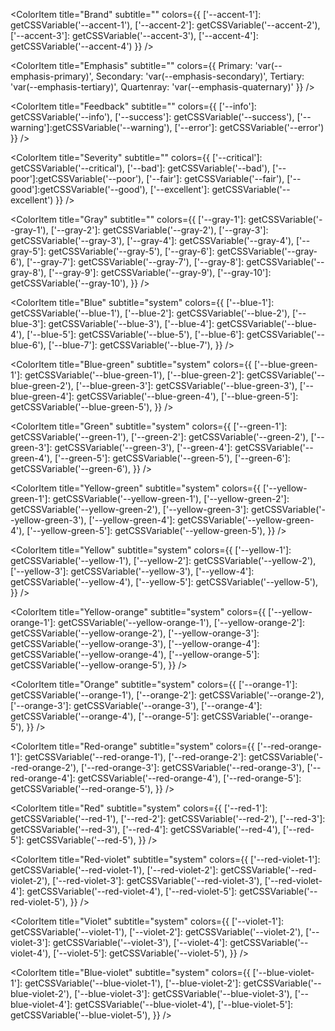 
<Meta title="Variables/Colors" />

<ColorPalette>
  <ColorItem
    title="Neutral"
    subtitle=""
    colors={{
      ['--black']: getCSSVariable('--black'),
      ['--white']: getCSSVariable('--white')
    }}
  />

  <ColorItem
    title="Brand"
    subtitle=""
    colors={{
      ['--accent-1']: getCSSVariable('--accent-1'),
      ['--accent-2']: getCSSVariable('--accent-2'),
      ['--accent-3']: getCSSVariable('--accent-3'),
      ['--accent-4']: getCSSVariable('--accent-4')
    }}
  />

  <ColorItem
    title="Emphasis"
    subtitle=""
    colors={{
      Primary: 'var(--emphasis-primary)',
      Secondary: 'var(--emphasis-secondary)',
      Tertiary: 'var(--emphasis-tertiary)',
      Quartenray: 'var(--emphasis-quaternary)'
    }}
  />

  <ColorItem
    title="Feedback"
    subtitle=""
    colors={{
      ['--info']: getCSSVariable('--info'),
      ['--success']: getCSSVariable('--success'),
      ['--warning']:getCSSVariable('--warning'),
      ['--error']: getCSSVariable('--error')
    }}
  />

  <ColorItem
    title="Severity"
    subtitle=""
    colors={{
      ['--critical']: getCSSVariable('--critical'),
      ['--bad']: getCSSVariable('--bad'),
      ['--poor']:getCSSVariable('--poor'),
      ['--fair']: getCSSVariable('--fair'),
      ['--good']:getCSSVariable('--good'),
      ['--excellent']: getCSSVariable('--excellent')
    }}
  />

  <ColorItem
    title="Gray"
    subtitle=""
    colors={{
     ['--gray-1']: getCSSVariable('--gray-1'),
     ['--gray-2']: getCSSVariable('--gray-2'),
     ['--gray-3']: getCSSVariable('--gray-3'),
     ['--gray-4']: getCSSVariable('--gray-4'),
     ['--gray-5']: getCSSVariable('--gray-5'),
     ['--gray-6']: getCSSVariable('--gray-6'),
     ['--gray-7']: getCSSVariable('--gray-7'),
     ['--gray-8']: getCSSVariable('--gray-8'),
     ['--gray-9']: getCSSVariable('--gray-9'),
     ['--gray-10']: getCSSVariable('--gray-10'),
    }}
  />

  <ColorItem
    title="Blue"
    subtitle="system"
    colors={{
     ['--blue-1']: getCSSVariable('--blue-1'),
     ['--blue-2']: getCSSVariable('--blue-2'),
     ['--blue-3']: getCSSVariable('--blue-3'),
     ['--blue-4']: getCSSVariable('--blue-4'),
     ['--blue-5']: getCSSVariable('--blue-5'),
     ['--blue-6']: getCSSVariable('--blue-6'),
     ['--blue-7']: getCSSVariable('--blue-7'),
    }}
  />

  <ColorItem
    title="Blue-green"
    subtitle="system"
    colors={{
     ['--blue-green-1']: getCSSVariable('--blue-green-1'),
     ['--blue-green-2']: getCSSVariable('--blue-green-2'),
     ['--blue-green-3']: getCSSVariable('--blue-green-3'),
     ['--blue-green-4']: getCSSVariable('--blue-green-4'),
     ['--blue-green-5']: getCSSVariable('--blue-green-5'),
    }}
  />

  <ColorItem
    title="Green"
    subtitle="system"
    colors={{
     ['--green-1']: getCSSVariable('--green-1'),
     ['--green-2']: getCSSVariable('--green-2'),
     ['--green-3']: getCSSVariable('--green-3'),
     ['--green-4']: getCSSVariable('--green-4'),
     ['--green-5']: getCSSVariable('--green-5'),
     ['--green-6']: getCSSVariable('--green-6'),
    }}
  />

  <ColorItem
    title="Yellow-green"
    subtitle="system"
    colors={{
     ['--yellow-green-1']: getCSSVariable('--yellow-green-1'),
     ['--yellow-green-2']: getCSSVariable('--yellow-green-2'),
     ['--yellow-green-3']: getCSSVariable('--yellow-green-3'),
     ['--yellow-green-4']: getCSSVariable('--yellow-green-4'),
     ['--yellow-green-5']: getCSSVariable('--yellow-green-5'),
    }}
  />

  <ColorItem
    title="Yellow"
    subtitle="system"
    colors={{
     ['--yellow-1']: getCSSVariable('--yellow-1'),
     ['--yellow-2']: getCSSVariable('--yellow-2'),
     ['--yellow-3']: getCSSVariable('--yellow-3'),
     ['--yellow-4']: getCSSVariable('--yellow-4'),
     ['--yellow-5']: getCSSVariable('--yellow-5'),
    }}
  />

  <ColorItem
    title="Yellow-orange"
    subtitle="system"
    colors={{
     ['--yellow-orange-1']: getCSSVariable('--yellow-orange-1'),
     ['--yellow-orange-2']: getCSSVariable('--yellow-orange-2'),
     ['--yellow-orange-3']: getCSSVariable('--yellow-orange-3'),
     ['--yellow-orange-4']: getCSSVariable('--yellow-orange-4'),
     ['--yellow-orange-5']: getCSSVariable('--yellow-orange-5'),
    }}
  />

  <ColorItem
    title="Orange"
    subtitle="system"
    colors={{
     ['--orange-1']: getCSSVariable('--orange-1'),
     ['--orange-2']: getCSSVariable('--orange-2'),
     ['--orange-3']: getCSSVariable('--orange-3'),
     ['--orange-4']: getCSSVariable('--orange-4'),
     ['--orange-5']: getCSSVariable('--orange-5'),
    }}
  />

  <ColorItem
    title="Red-orange"
    subtitle="system"
    colors={{
     ['--red-orange-1']: getCSSVariable('--red-orange-1'),
     ['--red-orange-2']: getCSSVariable('--red-orange-2'),
     ['--red-orange-3']: getCSSVariable('--red-orange-3'),
     ['--red-orange-4']: getCSSVariable('--red-orange-4'),
     ['--red-orange-5']: getCSSVariable('--red-orange-5'),
    }}
  />

  <ColorItem
    title="Red"
    subtitle="system"
    colors={{
     ['--red-1']: getCSSVariable('--red-1'),
     ['--red-2']: getCSSVariable('--red-2'),
     ['--red-3']: getCSSVariable('--red-3'),
     ['--red-4']: getCSSVariable('--red-4'),
     ['--red-5']: getCSSVariable('--red-5'),
    }}
  />

  <ColorItem
    title="Red-violet"
    subtitle="system"
    colors={{
     ['--red-violet-1']: getCSSVariable('--red-violet-1'),
     ['--red-violet-2']: getCSSVariable('--red-violet-2'),
     ['--red-violet-3']: getCSSVariable('--red-violet-3'),
     ['--red-violet-4']: getCSSVariable('--red-violet-4'),
     ['--red-violet-5']: getCSSVariable('--red-violet-5'),
    }}
  />

  <ColorItem
    title="Violet"
    subtitle="system"
    colors={{
     ['--violet-1']: getCSSVariable('--violet-1'),
     ['--violet-2']: getCSSVariable('--violet-2'),
     ['--violet-3']: getCSSVariable('--violet-3'),
     ['--violet-4']: getCSSVariable('--violet-4'),
     ['--violet-5']: getCSSVariable('--violet-5'),
    }}
  />

  <ColorItem
    title="Blue-violet"
    subtitle="system"
    colors={{
     ['--blue-violet-1']: getCSSVariable('--blue-violet-1'),
     ['--blue-violet-2']: getCSSVariable('--blue-violet-2'),
     ['--blue-violet-3']: getCSSVariable('--blue-violet-3'),
     ['--blue-violet-4']: getCSSVariable('--blue-violet-4'),
     ['--blue-violet-5']: getCSSVariable('--blue-violet-5'),
    }}
  />
</ColorPalette>
